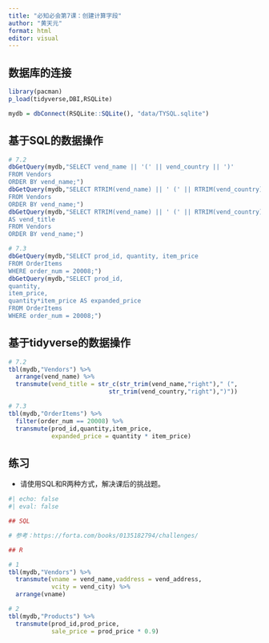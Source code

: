 ---
title: "必知必会第7课：创建计算字段"
author: "黄天元"
format: html
editor: visual
---

## 数据库的连接

```{r}
library(pacman)
p_load(tidyverse,DBI,RSQLite)

mydb = dbConnect(RSQLite::SQLite(), "data/TYSQL.sqlite")
```

## 基于SQL的数据操作

```{r}
# 7.2
dbGetQuery(mydb,"SELECT vend_name || '(' || vend_country || ')'
FROM Vendors
ORDER BY vend_name;") 
dbGetQuery(mydb,"SELECT RTRIM(vend_name) || ' (' || RTRIM(vend_country) || ')'
FROM Vendors
ORDER BY vend_name;")
dbGetQuery(mydb,"SELECT RTRIM(vend_name) || ' (' || RTRIM(vend_country) || ')'
AS vend_title
FROM Vendors
ORDER BY vend_name;")

# 7.3
dbGetQuery(mydb,"SELECT prod_id, quantity, item_price
FROM OrderItems
WHERE order_num = 20008;")
dbGetQuery(mydb,"SELECT prod_id,
quantity,
item_price,
quantity*item_price AS expanded_price
FROM OrderItems
WHERE order_num = 20008;")
```

## 基于tidyverse的数据操作

```{r}
# 7.2
tbl(mydb,"Vendors") %>% 
  arrange(vend_name) %>% 
  transmute(vend_title = str_c(str_trim(vend_name,"right")," (",
                            str_trim(vend_country,"right"),")"))

# 7.3
tbl(mydb,"OrderItems") %>% 
  filter(order_num == 20008) %>% 
  transmute(prod_id,quantity,item_price,
            expanded_price = quantity * item_price)
```

## 练习

-   请使用SQL和R两种方式，解决课后的挑战题。

```{r}
#| echo: false
#| eval: false 

## SQL

# 参考：https://forta.com/books/0135182794/challenges/

## R

# 1
tbl(mydb,"Vendors") %>% 
  transmute(vname = vend_name,vaddress = vend_address,
            vcity = vend_city) %>% 
  arrange(vname)

# 2
tbl(mydb,"Products") %>% 
  transmute(prod_id,prod_price,
            sale_price = prod_price * 0.9)

```
